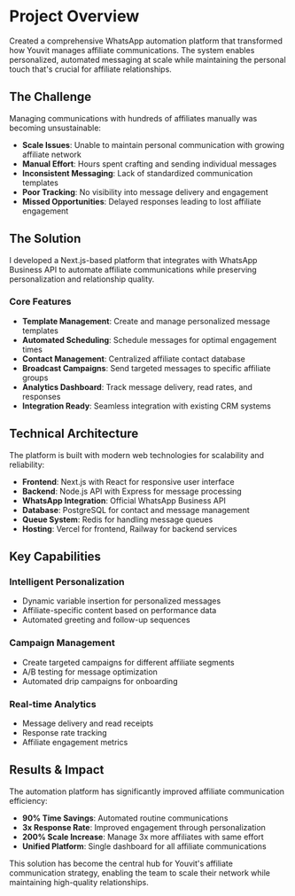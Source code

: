 # Project Overview

Created a comprehensive WhatsApp automation platform that transformed how Youvit manages affiliate communications. The system enables personalized, automated messaging at scale while maintaining the personal touch that's crucial for affiliate relationships.

## The Challenge

Managing communications with hundreds of affiliates manually was becoming unsustainable:

- **Scale Issues**: Unable to maintain personal communication with growing affiliate network
- **Manual Effort**: Hours spent crafting and sending individual messages
- **Inconsistent Messaging**: Lack of standardized communication templates
- **Poor Tracking**: No visibility into message delivery and engagement
- **Missed Opportunities**: Delayed responses leading to lost affiliate engagement

## The Solution

I developed a Next.js-based platform that integrates with WhatsApp Business API to automate affiliate communications while preserving personalization and relationship quality.

### Core Features

- **Template Management**: Create and manage personalized message templates
- **Automated Scheduling**: Schedule messages for optimal engagement times
- **Contact Management**: Centralized affiliate contact database
- **Broadcast Campaigns**: Send targeted messages to specific affiliate groups
- **Analytics Dashboard**: Track message delivery, read rates, and responses
- **Integration Ready**: Seamless integration with existing CRM systems

## Technical Architecture

The platform is built with modern web technologies for scalability and reliability:

- **Frontend**: Next.js with React for responsive user interface
- **Backend**: Node.js API with Express for message processing
- **WhatsApp Integration**: Official WhatsApp Business API
- **Database**: PostgreSQL for contact and message management
- **Queue System**: Redis for handling message queues
- **Hosting**: Vercel for frontend, Railway for backend services

## Key Capabilities

### Intelligent Personalization

- Dynamic variable insertion for personalized messages
- Affiliate-specific content based on performance data
- Automated greeting and follow-up sequences

### Campaign Management

- Create targeted campaigns for different affiliate segments
- A/B testing for message optimization
- Automated drip campaigns for onboarding

### Real-time Analytics

- Message delivery and read receipts
- Response rate tracking
- Affiliate engagement metrics

## Results & Impact

The automation platform has significantly improved affiliate communication efficiency:

- **90% Time Savings**: Automated routine communications
- **3x Response Rate**: Improved engagement through personalization
- **200% Scale Increase**: Manage 3x more affiliates with same effort
- **Unified Platform**: Single dashboard for all affiliate communications

This solution has become the central hub for Youvit's affiliate communication strategy, enabling the team to scale their network while maintaining high-quality relationships.

